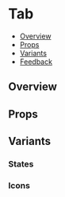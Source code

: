 
<Meta of={TabStories} />

# Tab

- [Overview](#overview)
- [Props](#props)
- [Variants](#variants)
- [Feedback](#feedback)

## Overview

<Canvas of={TabStories.Overview} />

## Props

<PropsTable />

## Variants

### States

<Canvas of={TabStories.States} />

### Icons

<Canvas of={TabStories.Icons} />
